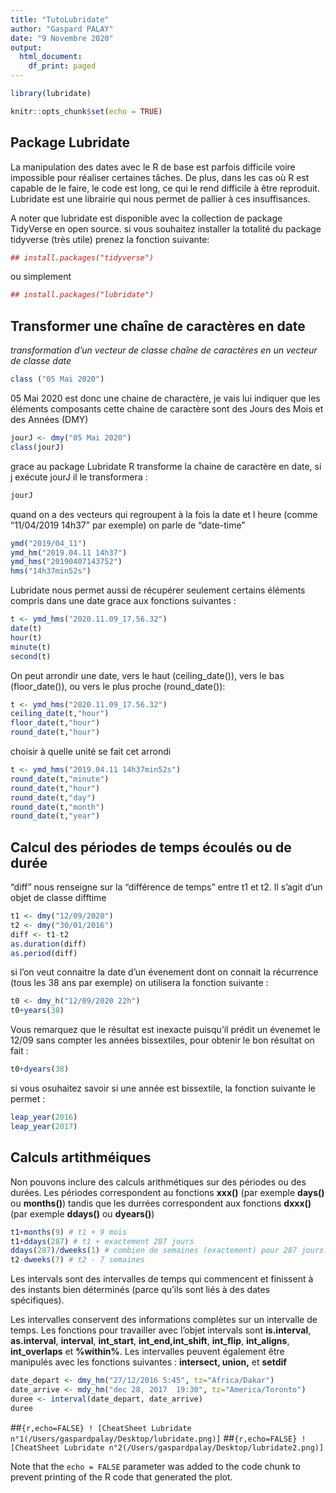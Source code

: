 ```yaml
---
title: "TutoLubridate"
author: "Gaspard PALAY"
date: "9 Novembre 2020"
output:
  html_document:
    df_print: paged
---
```

```r
library(lubridate)
```

```r
knitr::opts_chunk$set(echo = TRUE)
```

## **Package Lubridate**

La manipulation des dates avec le R de base est parfois difficile voire impossible pour réaliser certaines tâches. De plus, dans les cas où R est capable de le faire, le code est long, ce qui le rend difficile à être reproduit. Lubridate est une librairie qui nous permet de pallier à ces insuffisances. 

A noter que lubridate est disponible avec la collection de package TidyVerse en open source.
si vous souhaitez installer la totalité du package tidyverse (très utile) prenez la fonction suivante: 

```r
## install.packages("tidyverse") 
```
ou simplement
```r
## install.packages("lubridate")
```

## **Transformer une chaîne de caractères en date**
_transformation d'un vecteur de classe chaîne de caractères en un vecteur de classe date_

```r
class ("05 Mai 2020") 
```

05 Mai 2020 est donc une chaine de charactère, je vais lui indiquer que les éléments composants cette chaine de caractère sont des Jours des Mois et des Années (DMY)

```r
jourJ <- dmy("05 Mai 2020")
class(jourJ)
```

grace au package Lubridate R transforme la chaine de caractère en date, si j exécute jourJ il le transformera : 
```r
jourJ
```

quand on a des vecteurs qui regroupent à la fois la date et l heure (comme "11/04/2019 14h37" par exemple) on parle de "date-time"
```r
ymd("2019/04_11")
ymd_hm("2019.04.11 14h37")
ymd_hms("20190407143752")
hms("14h37min52s")
```
Lubridate nous permet aussi de récupérer seulement certains éléments compris dans une date grace aux fonctions suivantes : 
```r
t <- ymd_hms("2020.11.09_17.56.32")
date(t)
hour(t)
minute(t)
second(t)
```
On peut  arrondir une date, vers le haut (ceiling_date()), vers le bas (floor_date()), ou vers le plus proche (round_date()):
```r
t <- ymd_hms("2020.11.09_17.56.32")
ceiling_date(t,"hour")
floor_date(t,"hour")
round_date(t,"hour")
```
choisir à quelle unité se fait cet arrondi
```r
t <- ymd_hms("2019.04.11 14h37min52s")
round_date(t,"minute")
round_date(t,"hour")
round_date(t,"day")
round_date(t,"month")
round_date(t,"year")
```

## **Calcul des périodes de temps écoulés ou de durée**

"diff" nous renseigne sur la "différence de temps" entre t1 et t2. Il s'agit d'un objet de classe difftime
```r
t1 <- dmy("12/09/2020")
t2 <- dmy("30/01/2016")
diff <- t1-t2
as.duration(diff)
as.period(diff)
```
si l'on veut connaitre la date d'un évenement dont on connait la récurrence (tous les 38 ans par exemple) on utilisera la fonction suivante : 

```r
t0 <- dmy_h("12/09/2020 22h")
t0+years(38)
```
Vous remarquez que le résultat est inexacte puisqu'il prédit un évenemet le 12/09 sans compter les années bissextiles, pour obtenir le bon résultat on fait : 
```r
t0+dyears(38)
```
si vous osuhaitez savoir si une année est bissextile, la fonction suivante le permet : 
```r
leap_year(2016)
leap_year(2017)
```
## **Calculs artithméiques**

Non pouvons inclure des calculs arithmétiques sur des périodes ou des durées. 
Les périodes correspondent au fonctions **xxx()** (par exemple **days()** ou **months()**) tandis que les durrées correspondent aux fonctions **dxxx()** (par exemple **ddays()** ou **dyears()**)
```r
t1+months(9) # t1 + 9 mois
t1+ddays(287) # t1 + exactement 287 jours
ddays(287)/dweeks(1) # combien de semaines (exactement) pour 287 jours?
t2-dweeks(7) # t2 - 7 semaines
```
Les intervals sont des intervalles de temps qui commencent et finissent à des instants bien déterminés (parce qu’ils sont liés à des dates spécifiques). 

Les intervalles conservent des informations complètes sur un intervalle de temps. Les fonctions pour travailler avec l’objet intervals sont 
**is.interval**, **as.interval**, **interval**, **int_start**, **int_end,int_shift**, **int_flip**, **int_aligns**, **int_overlaps** et **%within%**. 
Les intervalles peuvent également être manipulés avec les fonctions suivantes : 
**intersect, union,** et **setdif **
```r
date_depart <- dmy_hm("27/12/2016 5:45", tz="Africa/Dakar")
date_arrive <- mdy_hm("dec 28, 2017  19:30", tz="America/Toronto")
duree <- interval(date_depart, date_arrive)
duree
```

##```{r,echo=FALSE}
! [CheatSheet Lubridate n°1(/Users/gaspardpalay/Desktop/lubridate.png)]
```
##```{r,echo=FALSE}
! [CheatSheet Lubridate n°2(/Users/gaspardpalay/Desktop/lubridate2.png)]
```

Note that the `echo = FALSE` parameter was added to the code chunk to prevent printing of the R code that generated the plot.
